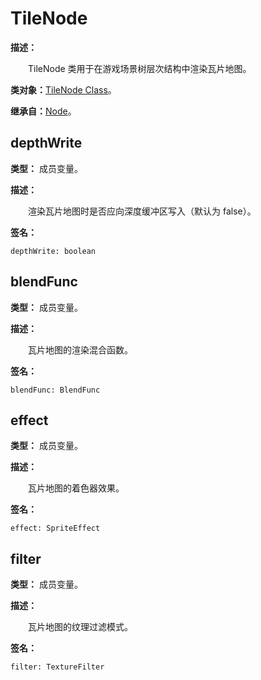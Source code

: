 
# TileNode

**描述：**

&emsp;&emsp;TileNode 类用于在游戏场景树层次结构中渲染瓦片地图。

**类对象：**[TileNode Class](/docs/api/Class%20Object/TileNode)。

**继承自：**[Node](/docs/api/Class/Node)。

## depthWrite

**类型：** 成员变量。

**描述：**

&emsp;&emsp;渲染瓦片地图时是否应向深度缓冲区写入（默认为 false）。

**签名：**
```tl
depthWrite: boolean
```

## blendFunc

**类型：** 成员变量。

**描述：**

&emsp;&emsp;瓦片地图的渲染混合函数。

**签名：**
```tl
blendFunc: BlendFunc
```

## effect

**类型：** 成员变量。

**描述：**

&emsp;&emsp;瓦片地图的着色器效果。

**签名：**
```tl
effect: SpriteEffect
```

## filter

**类型：** 成员变量。

**描述：**

&emsp;&emsp;瓦片地图的纹理过滤模式。

**签名：**
```tl
filter: TextureFilter
```